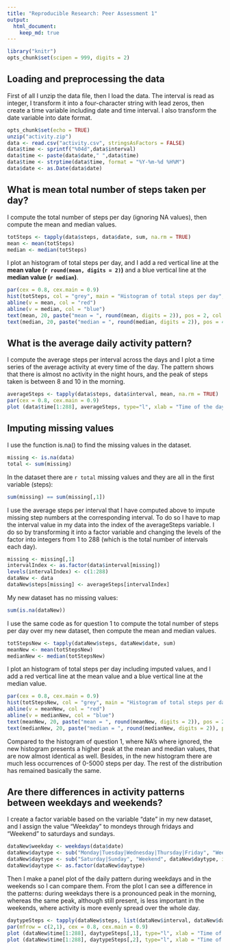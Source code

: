```yaml
---
title: "Reproducible Research: Peer Assessment 1"
output: 
  html_document:
    keep_md: true
---
```


```r
library("knitr")
opts_chunk$set(scipen = 999, digits = 2)
```

## Loading and preprocessing the data

First of all I unzip the data file, then I load the data. The interval is read as integer, I transform it into a four-character string with lead zeros, then create a time variable including date and time interval. I also transform the date variable into date format.


```r
opts_chunk$set(echo = TRUE) 
unzip("activity.zip")
data <- read.csv("activity.csv", stringsAsFactors = FALSE)
data$time <- sprintf("%04d",data$interval)
data$time <- paste(data$date," ",data$time)
data$time <- strptime(data$time, format = "%Y-%m-%d %H%M")
data$date <- as.Date(data$date)
```

## What is mean total number of steps taken per day?

I compute the total number of steps per day (ignoring NA values), then compute the mean and median values.

```r
totSteps <- tapply(data$steps, data$date, sum, na.rm = TRUE)
mean <- mean(totSteps)
median <- median(totSteps)
```

I plot an histogram of total steps per day, and I add a red vertical line at the **mean value (`r round(mean, digits = 2)`)** and a blue vertical line at the **median value (`r median`)**.

```r
par(cex = 0.8, cex.main = 0.9)
hist(totSteps, col = "grey", main = "Histogram of total steps per day", xlab = "Total steps on one day")
abline(v = mean, col = "red")
abline(v = median, col = "blue")
text(mean, 20, paste("mean = ", round(mean, digits = 2)), pos = 2, col = "red")
text(median, 20, paste("median = ", round(median, digits = 2)), pos = 4, col = "blue")
```

## What is the average daily activity pattern?

I compute the average steps per interval across the days and I plot a time series of the average activity at every time of the day. The pattern shows that there is almost no activity in the night hours, and the peak of steps taken is between 8 and 10 in the morning.

```r
averageSteps <- tapply(data$steps, data$interval, mean, na.rm = TRUE)
par(cex = 0.8, cex.main = 0.9)
plot (data$time[1:288], averageSteps, type="l", xlab = "Time of the day", ylab = "Average number of steps", main = "Average daily activity pattern")
```

## Imputing missing values

I use the function is.na() to find the missing values in the dataset. 

```r
missing <- is.na(data) 
total <- sum(missing)
```

In the dataset there are `r total` missing values and they are all in the first variable (steps):

```r
sum(missing) == sum(missing[,1])
```

I use the average steps per interval that I have computed above to impute missing step numbers at the corresponding interval. To do so I have to map the interval value in my data into the index of the averageSteps variable. I do so by transforming it into a factor variable and changing the levels of the factor into integers from 1 to 288 (which is the total number of intervals each day).

```r
missing <- missing[,1]
intervalIndex <- as.factor(data$interval[missing])
levels(intervalIndex) <- c(1:288)
dataNew <- data
dataNew$steps[missing] <- averageSteps[intervalIndex]
```

My new dataset has no missing values:

```r
sum(is.na(dataNew))
```

I use the same code as for question 1 to compute the total number of steps per day over my new dataset, then compute the mean and median values.

```r
totStepsNew <- tapply(dataNew$steps, dataNew$date, sum)
meanNew <- mean(totStepsNew)
medianNew <- median(totStepsNew)
```

I plot an histogram of total steps per day including imputed values, and I add a red vertical line at the mean value and a blue vertical line at the median value.

```r
par(cex = 0.8, cex.main = 0.9)
hist(totStepsNew, col = "grey", main = "Histogram of total steps per day", xlab = "Total steps on one day")
abline(v = meanNew, col = "red")
abline(v = medianNew, col = "blue")
text(meanNew, 20, paste("mean = ", round(meanNew, digits = 2)), pos = 2, col = "red")
text(medianNew, 20, paste("median = ", round(medianNew, digits = 2)), pos = 4, col = "blue")
```

Compared to the histogram of question 1, where NA's where ignored, the new histogram presents a higher peak at the mean and median values, that are now almost identical as well. Besides, in the new histogram there are much less occurrences of 0-5000 steps per day. The rest of the distribution has remained basically the same.

## Are there differences in activity patterns between weekdays and weekends?

I create a factor variable based on the variable "date" in my new dataset, and I assign the value "Weekday" to mondeys through fridays and "Weekend" to saturdays and sundays.

```r
dataNew$weekday <- weekdays(data$date)
dataNew$daytype <- sub("Monday|Tuesday|Wednesday|Thursday|Friday", "Weekday", dataNew$weekday, ignore.case = TRUE)
dataNew$daytype <- sub("Saturday|Sunday", "Weekend", dataNew$daytype, ignore.case = TRUE)
dataNew$daytype <- as.factor(dataNew$daytype)
```

Then I make a panel plot of the daily pattern during weekdays and in the weekends so I can compare them. From the plot I can see a difference in the patterns: during weekdays there is a pronounced peak in the morning, whereas the same peak, although still present, is less important in the weekends, where activity is more evenly spread over the whole day.

```r
daytypeSteps <- tapply(dataNew$steps, list(dataNew$interval, dataNew$daytype), mean, na.rm = TRUE)
par(mfrow = c(2,1), cex = 0.8, cex.main = 0.9)
plot (dataNew$time[1:288], daytypeSteps[,1], type="l", xlab = "Time of the day", ylab = "Average number of steps", main = "Average daily activity pattern during weekdays")
plot (dataNew$time[1:288], daytypeSteps[,2], type="l", xlab = "Time of the day", ylab = "Average number of steps", main = "Average daily activity pattern during the weekend")
```
